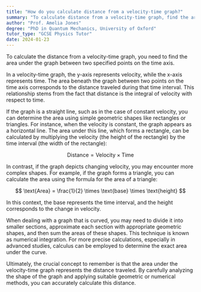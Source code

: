 ```yaml
---
title: "How do you calculate distance from a velocity-time graph?"
summary: "To calculate distance from a velocity-time graph, find the area under the graph between two points."
author: "Prof. Amelia Jones"
degree: "PhD in Quantum Mechanics, University of Oxford"
tutor_type: "GCSE Physics Tutor"
date: 2024-01-23
---
```


To calculate the distance from a velocity-time graph, you need to find the area under the graph between two specified points on the time axis.

In a velocity-time graph, the y-axis represents velocity, while the x-axis represents time. The area beneath the graph between two points on the time axis corresponds to the distance traveled during that time interval. This relationship stems from the fact that distance is the integral of velocity with respect to time.

If the graph is a straight line, such as in the case of constant velocity, you can determine the area using simple geometric shapes like rectangles or triangles. For instance, when the velocity is constant, the graph appears as a horizontal line. The area under this line, which forms a rectangle, can be calculated by multiplying the velocity (the height of the rectangle) by the time interval (the width of the rectangle):

$$
\text{Distance} = \text{Velocity} \times \text{Time}
$$

In contrast, if the graph depicts changing velocity, you may encounter more complex shapes. For example, if the graph forms a triangle, you can calculate the area using the formula for the area of a triangle:

$$
\text{Area} = \frac{1}{2} \times \text{base} \times \text{height}
$$

In this context, the base represents the time interval, and the height corresponds to the change in velocity.

When dealing with a graph that is curved, you may need to divide it into smaller sections, approximate each section with appropriate geometric shapes, and then sum the areas of these shapes. This technique is known as numerical integration. For more precise calculations, especially in advanced studies, calculus can be employed to determine the exact area under the curve.

Ultimately, the crucial concept to remember is that the area under the velocity-time graph represents the distance traveled. By carefully analyzing the shape of the graph and applying suitable geometric or numerical methods, you can accurately calculate this distance.
    